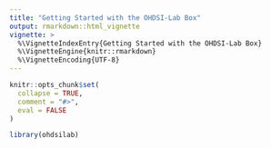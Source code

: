 ```yaml
---
title: "Getting Started with the OHDSI-Lab Box"
output: rmarkdown::html_vignette
vignette: >
  %\VignetteIndexEntry{Getting Started with the OHDSI-Lab Box}
  %\VignetteEngine{knitr::rmarkdown}
  %\VignetteEncoding{UTF-8}
---
```


```r
knitr::opts_chunk$set(
  collapse = TRUE,
  comment = "#>",
  eval = FALSE
)
```

```r
library(ohdsilab)
```
